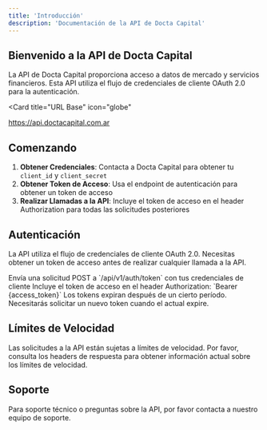 ```yaml
---
title: 'Introducción'
description: 'Documentación de la API de Docta Capital'
---
```


## Bienvenido a la API de Docta Capital

La API de Docta Capital proporciona acceso a datos de mercado y servicios financieros. Esta API utiliza el flujo de credenciales de cliente OAuth 2.0 para la autenticación.

<Card
  title="URL Base"
  icon="globe"
>
  https://api.doctacapital.com.ar
</Card>

## Comenzando

1. **Obtener Credenciales**: Contacta a Docta Capital para obtener tu `client_id` y `client_secret`
2. **Obtener Token de Acceso**: Usa el endpoint de autenticación para obtener un token de acceso
3. **Realizar Llamadas a la API**: Incluye el token de acceso en el header Authorization para todas las solicitudes posteriores

## Autenticación

La API utiliza el flujo de credenciales de cliente OAuth 2.0. Necesitas obtener un token de acceso antes de realizar cualquier llamada a la API.

<Steps>
  <Step title="Solicitar Token de Acceso">
    Envía una solicitud POST a `/api/v1/auth/token` con tus credenciales de cliente
  </Step>
  <Step title="Usar el Token">
    Incluye el token de acceso en el header Authorization: `Bearer {access_token}`
  </Step>
  <Step title="Expiración del Token">
    Los tokens expiran después de un cierto período. Necesitarás solicitar un nuevo token cuando el actual expire.
  </Step>
</Steps>

## Límites de Velocidad

Las solicitudes a la API están sujetas a límites de velocidad. Por favor, consulta los headers de respuesta para obtener información actual sobre los límites de velocidad.

## Soporte

Para soporte técnico o preguntas sobre la API, por favor contacta a nuestro equipo de soporte.

